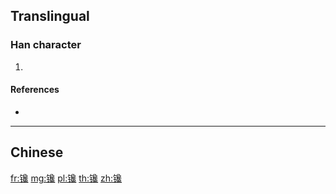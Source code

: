 {{character info/new}}
{{also|鑱}}
==Translingual==

===Han character===
{{Han char|rn=167|rad=钅|as=17|sn=22|four=|canj=CNRI,OPNRI,XCNRI}}

# {{defn|Han|sort=钅17}}

====References====
* {{Han ref|kx=1328.061|hdz=64274.011|uh=9575|ud=38261}}

----

==Chinese==
{{zh-see|鑱}}

[[fr:镵]]
[[mg:镵]]
[[pl:镵]]
[[th:镵]]
[[zh:镵]]